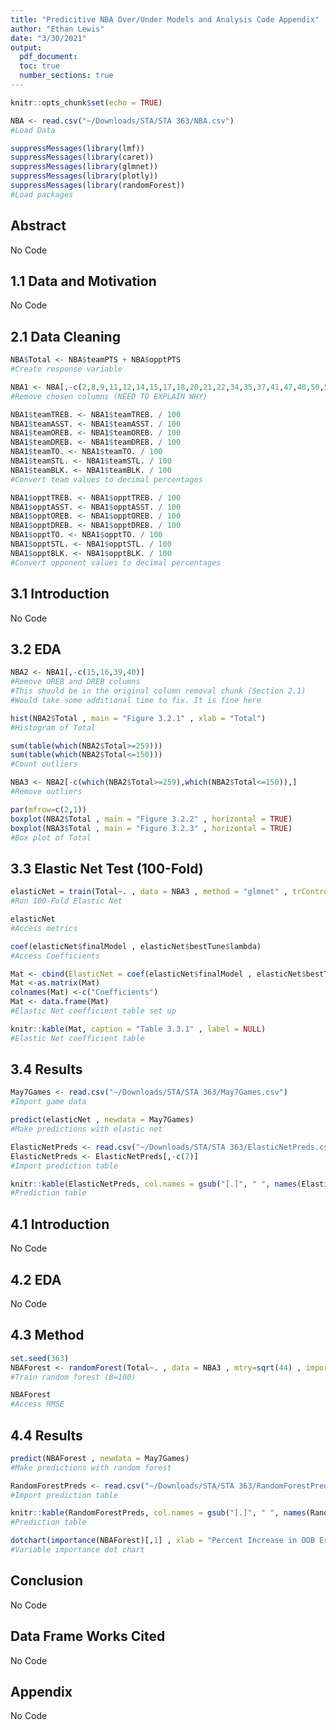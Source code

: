 ```yaml
---
title: "Predicitive NBA Over/Under Models and Analysis Code Appendix"
author: "Ethan Lewis"
date: "3/30/2021"
output: 
  pdf_document:
  toc: true
  number_sections: true
---
```


```r
knitr::opts_chunk$set(echo = TRUE)
```

\newpage
\tableofcontents
\listoftables
\newpage

```r
NBA <- read.csv("~/Downloads/STA/STA 363/NBA.csv")
#Load Data
```

```r
suppressMessages(library(lmf))
suppressMessages(library(caret))
suppressMessages(library(glmnet))
suppressMessages(library(plotly))
suppressMessages(library(randomForest))
#Load packages
```

## Abstract

No Code  

## 1.1 Data and Motivation

No Code 

## 2.1 Data Cleaning

```r
NBA$Total <- NBA$teamPTS + NBA$opptPTS
#Create response variable
```

```r
NBA1 <- NBA[,-c(2,8,9,11,12,14,15,17,18,20,21,22,34,35,37,41,47,48,50,51,53,54,56,57,59,60,61,73,74,76)]
#Remove chosen columns (NEED TO EXPLAIN WHY)
```

```r
NBA1$teamTREB. <- NBA1$teamTREB. / 100
NBA1$teamASST. <- NBA1$teamASST. / 100
NBA1$teamOREB. <- NBA1$teamOREB. / 100
NBA1$teamDREB. <- NBA1$teamDREB. / 100
NBA1$teamTO. <- NBA1$teamTO. / 100
NBA1$teamSTL. <- NBA1$teamSTL. / 100
NBA1$teamBLK. <- NBA1$teamBLK. / 100
#Convert team values to decimal percentages
```

```r
NBA1$opptTREB. <- NBA1$opptTREB. / 100
NBA1$opptASST. <- NBA1$opptASST. / 100
NBA1$opptOREB. <- NBA1$opptOREB. / 100
NBA1$opptDREB. <- NBA1$opptDREB. / 100
NBA1$opptTO. <- NBA1$opptTO. / 100
NBA1$opptSTL. <- NBA1$opptSTL. / 100
NBA1$opptBLK. <- NBA1$opptBLK. / 100
#Convert opponent values to decimal percentages
```

## 3.1 Introduction

No Code 

## 3.2 EDA 

```r
NBA2 <- NBA1[,-c(15,16,39,40)]
#Remove OREB and DREB columns
#This should be in the original column removal chunk (Section 2.1)
#Would take some additional time to fix. It is fine here
```

```r
hist(NBA2$Total , main = "Figure 3.2.1" , xlab = "Total")
#Histogram of Total
```

```r
sum(table(which(NBA2$Total>=259)))
sum(table(which(NBA2$Total<=150)))
#Count outliers
```

```r
NBA3 <- NBA2[-c(which(NBA2$Total>=259),which(NBA2$Total<=150)),]
#Remove outliers
```

```r
par(mfrow=c(2,1))
boxplot(NBA2$Total , main = "Figure 3.2.2" , horizontal = TRUE)
boxplot(NBA3$Total , main = "Figure 3.2.3" , horizontal = TRUE)
#Box plot of Total
```

## 3.3 Elastic Net Test (100-Fold)

```r
elasticNet = train(Total~. , data = NBA3 , method = "glmnet" , trControl = trainControl(method = "cv" , number = 100))
#Run 100-Fold Elastic Net 
```

```r
elasticNet
#Access metrics 
```

```r
coef(elasticNet$finalModel , elasticNet$bestTune$lambda)
#Access Coefficients 
```

```r
Mat <- cbind(ElasticNet = coef(elasticNet$finalModel , elasticNet$bestTune$lambda))
Mat <-as.matrix(Mat)
colnames(Mat) <-c("Coefficients")
Mat <- data.frame(Mat)
#Elastic Net coefficient table set up
```

```r
knitr::kable(Mat, caption = "Table 3.3.1" , label = NULL)
#Elastic Net coefficient table
```

## 3.4 Results

```r
May7Games <- read.csv("~/Downloads/STA/STA 363/May7Games.csv")
#Import game data
```

```r
predict(elasticNet , newdata = May7Games)
#Make predictions with elastic net 
```

```r
ElasticNetPreds <- read.csv("~/Downloads/STA/STA 363/ElasticNetPreds.csv")
ElasticNetPreds <- ElasticNetPreds[,-c(7)]
#Import prediction table
```

```r
knitr::kable(ElasticNetPreds, col.names = gsub("[.]", " ", names(ElasticNetPreds)), align = "lccccc", caption = "Table 3.4.1" , label = NULL)
#Prediction table
```

## 4.1 Introduction

No Code

## 4.2 EDA

No Code  

## 4.3 Method

```r
set.seed(363)
NBAForest <- randomForest(Total~. , data = NBA3 , mtry=sqrt(44) , importance=TRUE , ntree = 100 , compete=FALSE)
#Train random forest (B=100)
```

```r
NBAForest
#Access RMSE
```

## 4.4 Results

```r
predict(NBAForest , newdata = May7Games)
#Make predictions with random forest
```

```r
RandomForestPreds <- read.csv("~/Downloads/STA/STA 363/RandomForestPreds.csv")
#Import prediction table 
```

```r
knitr::kable(RandomForestPreds, col.names = gsub("[.]", " ", names(RandomForestPreds)), align = "lccccc", caption = "Table 4.4.1" , label = NULL)
#Prediction table
```

```r
dotchart(importance(NBAForest)[,1] , xlab = "Percent Increase in OOB Error", main = "Figure 4.4.1")
#Variable importance dot chart
```

## Conclusion

No Code

## Data Frame Works Cited

No Code

## Appendix 

No Code
